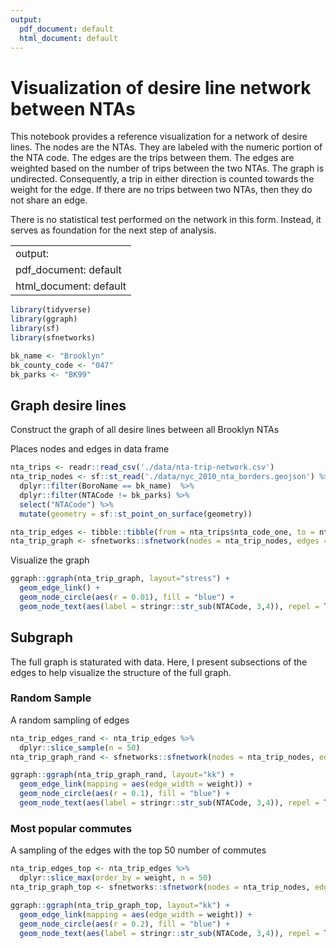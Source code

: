 ```yaml
---
output:
  pdf_document: default
  html_document: default
---
```

# Visualization of desire line network between NTAs

This notebook provides a reference visualization for a network of desire lines.
The nodes are the NTAs. They are labeled with the numeric portion of the NTA code.
The edges are the trips between them. The edges are weighted based on the number
of trips between the two NTAs. The graph is undirected. Consequently, a trip
in either direction is counted towards the weight for the edge. If there are no
trips between two NTAs, then they do not share an edge.

There is no statistical test performed on the network in this form. Instead, it
serves as foundation for the next step of analysis.

---
output:
  pdf_document: default
  html_document: default
---
```r
library(tidyverse)
library(ggraph)
library(sf)
library(sfnetworks)
```

```r
bk_name <- "Brooklyn"
bk_county_code <- "047"
bk_parks <- "BK99"
```

## Graph desire lines
Construct the graph of all desire lines between all Brooklyn NTAs


Places nodes and edges in data frame
```r
nta_trips <- readr::read_csv('./data/nta-trip-network.csv')
nta_trip_nodes <- sf::st_read('./data/nyc_2010_nta_borders.geojson') %>%
  dplyr::filter(BoroName == bk_name)  %>%
  dplyr::filter(NTACode != bk_parks) %>%
  select("NTACode") %>%
  mutate(geometry = sf::st_point_on_surface(geometry))

nta_trip_edges <- tibble::tibble(from = nta_trips$nta_code_one, to = nta_trips$nta_code_two, weight = nta_trips$S000)
nta_trip_graph <- sfnetworks::sfnetwork(nodes = nta_trip_nodes, edges = nta_trip_edges, node_key = 'NTACODE')
```

Visualize the graph
```r
ggraph::ggraph(nta_trip_graph, layout="stress") +
  geom_edge_link() +
  geom_node_circle(aes(r = 0.01), fill = "blue") +
  geom_node_text(aes(label = stringr::str_sub(NTACode, 3,4)), repel = TRUE)
```

## Subgraph 
The full graph is staturated with data. Here, I present subsections of the edges
to help visualize the structure of the full graph.

### Random Sample
A random sampling of edges 
```r
nta_trip_edges_rand <- nta_trip_edges %>%
  dplyr::slice_sample(n = 50)
nta_trip_graph_rand <- sfnetworks::sfnetwork(nodes = nta_trip_nodes, edges = nta_trip_edges_rand, node_key = 'NTACode')
```

```r
ggraph::ggraph(nta_trip_graph_rand, layout="kk") +
  geom_edge_link(mapping = aes(edge_width = weight)) +
  geom_node_circle(aes(r = 0.1), fill = "blue") +
  geom_node_text(aes(label = stringr::str_sub(NTACode, 3,4)), repel = TRUE)
```

### Most popular commutes
A sampling of the edges with the top 50 number of commutes
```r
nta_trip_edges_top <- nta_trip_edges %>%
  dplyr::slice_max(order_by = weight, n = 50)
nta_trip_graph_top <- sfnetworks::sfnetwork(nodes = nta_trip_nodes, edges = nta_trip_edges_top, node_key = 'NTACode')
```

```r
ggraph::ggraph(nta_trip_graph_top, layout="kk") +
  geom_edge_link(mapping = aes(edge_width = weight)) +
  geom_node_circle(aes(r = 0.2), fill = "blue") +
  geom_node_text(aes(label = stringr::str_sub(NTACode, 3,4)), repel = TRUE)
```